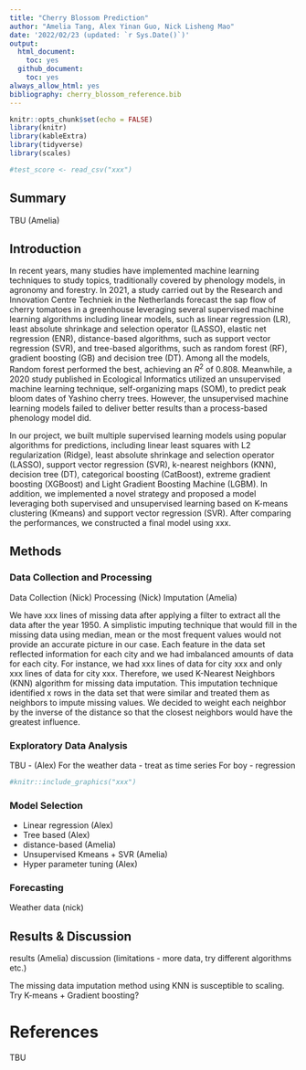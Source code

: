 ```yaml
---
title: "Cherry Blossom Prediction"
author: "Amelia Tang, Alex Yinan Guo, Nick Lisheng Mao"
date: '2022/02/23 (updated: `r Sys.Date()`)'
output:
  html_document:
    toc: yes
  github_document:
    toc: yes
always_allow_html: yes
bibliography: cherry_blossom_reference.bib
---
```


```r
knitr::opts_chunk$set(echo = FALSE)
library(knitr)
library(kableExtra)
library(tidyverse)
library(scales)
```

```r
#test_score <- read_csv("xxx") 
``` 

## Summary

TBU (Amelia)

## Introduction

In recent years, many studies have implemented machine learning techniques to study topics, traditionally covered by phenology models, in agronomy and forestry. In 2021, a study carried out by the Research and Innovation Centre Techniek in the Netherlands forecast the sap flow of cherry tomatoes in a greenhouse leveraging several supervised machine learning algorithms including linear models, such as linear regression (LR), least absolute shrinkage and selection operator (LASSO), elastic net regression (ENR), distance-based algorithms, such as support vector regression (SVR), and tree-based algorithms, such as random forest (RF), gradient boosting (GB) and decision tree (DT). Among all the models, Random forest performed the best, achieving an $R^2$ of $0.808$. Meanwhile, a 2020 study published in Ecological Informatics utilized an unsupervised machine learning technique, self-organizing maps (SOM), to predict peak bloom dates of Yashino cherry trees. However, the unsupervised machine learning models failed to deliver better results than a process-based phenology model did. 

In our project, we built multiple supervised learning models using popular algorithms for predictions, including linear least squares with L2 regularization (Ridge), least absolute shrinkage and selection operator (LASSO), support vector regression (SVR), k-nearest neighbors (KNN), decision tree (DT), categorical boosting (CatBoost), extreme gradient boosting (XGBoost) and Light Gradient Boosting Machine (LGBM). In addition, we implemented a novel strategy and proposed a model leveraging both supervised and unsupervised learning based on K-means clustering (Kmeans) and support vector regression (SVR). After comparing the performances, we constructed a final model using xxx.        

## Methods
### Data Collection and Processing 

Data Collection (Nick)
Processing (Nick)
Imputation (Amelia)

We have xxx lines of missing data after applying a filter to extract all the data after the year 1950. A simplistic imputing technique that would fill in the missing data using median, mean or the most frequent values would not provide an accurate picture in our case. Each feature in the data set reflected information for each city and we had imbalanced amounts of data for each city. For instance, we had xxx lines of data for city xxx and only xxx lines of data for city xxx. Therefore, we used K-Nearest Neighbors (KNN) algorithm for missing data imputation. This imputation technique identified x rows in the data set that were similar and treated them as neighbors to impute missing values. We decided to weight each neighbor by the inverse of the distance so that the closest neighbors would have the greatest influence.         

### Exploratory Data Analysis

TBU - (Alex) 
For the weather data - treat as time series 
For boy - regression 

```r
#knitr::include_graphics("xxx")
```

### Model Selection
- Linear regression (Alex)
- Tree based (Alex)
- distance-based (Amelia)
- Unsupervised Kmeans + SVR (Amelia)
- Hyper parameter tuning (Alex)

### Forecasting 
Weather data (nick)

## Results & Discussion
results (Amelia)
discussion (limitations - more data, try different algorithms etc.)

The missing data imputation method using KNN is susceptible to scaling. 
Try K-means + Gradient boosting? 

# References
TBU 